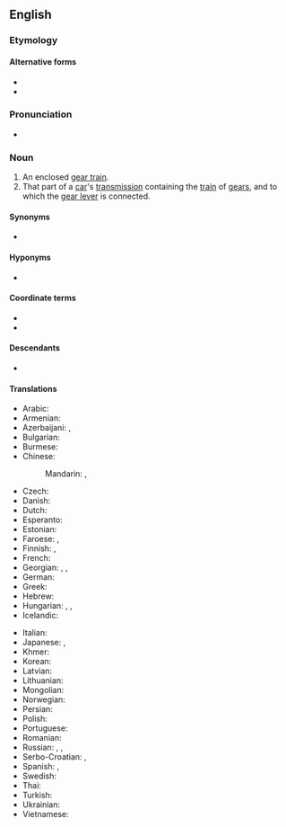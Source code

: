 ==English==
{{wikipedia}}

===Etymology===
{{compound|en|gear|box}}

====Alternative forms====
* {{l|en|gear box}}
* {{l|en|gear-box}}

===Pronunciation===
* {{audio|en|en-us-gearbox.ogg|Audio (US)}}

===Noun===
{{en-noun}}

# An enclosed [[gear train]].
# That part of a [[car]]'s [[transmission]] containing the [[train]] of [[gears]], and to which the [[gear lever]] is connected.

====Synonyms====
* {{l|en|transmission}} {{qualifier|gear box transmission}}

====Hyponyms====
* {{l|en|slushbox}}

====Coordinate terms====
* {{l|en|continuously variable transmission}}
* {{l|en|torque converter}}

====Descendants====
* {{desc|fa|گیربکس|tr=girboks|bor=1}}

====Translations====
{{trans-top|train of gears}}
* Arabic: {{t-needed|ar}}
* Armenian: {{t-needed|hy}}
* Azerbaijani: {{t|az|sürətlər qutusu}}, {{t|az|ötürmələr qutusu}}
* Bulgarian: {{t|bg|скоростна кутия|f|sc=Cyrl}}
* Burmese: {{t-needed|my}}
* Chinese:
*: Mandarin: {{t+|cmn|變速器|sc=Hani}}, {{t+|cmn|变速器|tr=biànsùqì|sc=Hani}}
* Czech: {{t+|cs|převodovka|f}}
* Danish: {{t|da|gearkasse|c}}
* Dutch: {{t+|nl|versnellingsbak}}
* Esperanto: {{t|eo|rapidumujo}}
* Estonian: {{t-needed|et}}
* Faroese: {{t|fo|gervikassi}}, {{t|fo|girkassi}}
* Finnish: {{t+|fi|vaihdelaatikko}}, {{t+|fi|vaihteisto}}
* French: {{t+|fr|boite de vitesse}}
* Georgian: {{t|ka|კოლოფი}}, {{t|ka|გადაცემათა კოლოფი}}, {{t|ka|სიჩქარეთა კოლოფი}}
* German: {{t+|de|Getriebe|n}}
* Greek: {{t|el|κιβώτιο ταχυτήτων|n}}
* Hebrew: {{t|he|תיבת הילוכים|f|tr=tevát hilukhím}}
* Hungarian: {{t+|hu|sebességváltó}}, {{t|hu|sebváltó}}, {{t+|hu|váltó}}
* Icelandic: {{t+|is|gírkassi|m}}
{{trans-mid}}
* Italian: {{t|it|scatola del cambio}}
* Japanese: {{t|ja|ギアボックス|tr=giabokkusu|sc=Jpan}}, {{t|ja|変速機|tr=へんそくき, hensokuki|sc=Jpan}}
* Khmer: {{t-needed|km}}
* Korean: {{t-needed|ko}}
* Latvian: {{t-needed|lv}}
* Lithuanian: {{t-needed|lt}}
* Mongolian: {{t-needed|mn}}
* Norwegian: {{t|no|girkasse|m|f}}
* Persian: {{t+|fa|گیربکس|tr=girboks}}
* Polish: {{t+|pl|skrzynia biegów|f}}
* Portuguese: {{t|pt|caixa de câmbio}}
* Romanian: {{t|ro|cutie de viteze|f}}
* Russian: {{t+|ru|коро́бка переда́ч|f}}, {{t+|ru|коро́бка скоросте́й|f}}, {{t|ru|коро́бка переключе́ния переда́ч|f}}
* Serbo-Croatian: {{t|sh|mjenjač brzine|m}}, {{t|sh|мењач брзине|m}}
* Spanish: {{t|es|caja de cambios|f}}, {{t|es|caja de velocidades|f}}
* Swedish: {{t+|sv|växellåda|c}}
* Thai: {{t-needed|th}}
* Turkish: {{t+|tr|vites kutusu}}
* Ukrainian: {{t+|uk|коро́бка переда́ч|f}}
* Vietnamese: {{t-needed|vi}}
{{trans-bottom}}